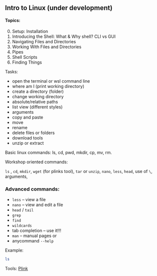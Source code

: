 ## Intro to Linux (under development)

#### Topics: 

0. Setup: Installation
1. Introducing the Shell: What & Why shell? CLI vs GUI
2. Navigating Files and Directories
3. Working With Files and Directories
4. Pipes 
6. Shell Scripts
7. Finding Things

Tasks: 

- open the terminal or wsl command line
- where am I (print working directory)
- create a directory (folder)
- change working directory
- absolute/relative paths
- list view (different styles)
- arguments
- copy and paste
- move
- rename
- delete files or folders
- download tools
- unzip or extract


Basic linux commands: ls, cd, pwd, mkdir, cp, mv, rm.


Workshop oriented commands:

`ls` , `cd`, `mkdir`, `wget` (for plinks tool), `tar` or `unzip`, `nano`, `less`, `head`, use of `\`, arguments,

### Advanced commands: 

- `less` – view a file
- `nano` – view and edit a file
- `head` / `tail`
- `grep`
- `find`
- `wildcards`
- tab completion – use it!!!
- `man` – manual pages or
- anycommand `--help`

Example:
```bash
ls
```


Tools: [Plink](https://zzz.bwh.harvard.edu/plink/dist/plink-latest.zip)

